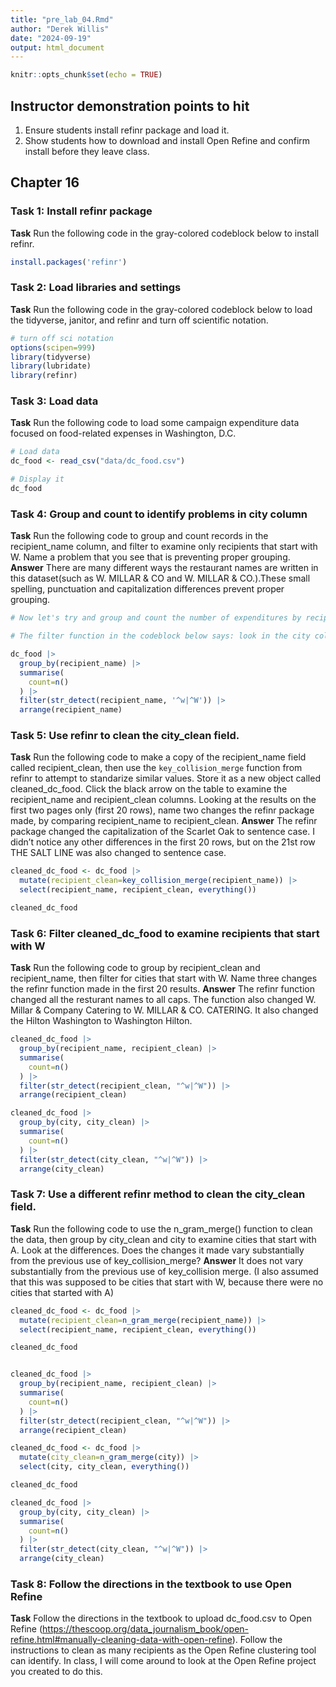 ```yaml
---
title: "pre_lab_04.Rmd"
author: "Derek Willis"
date: "2024-09-19"
output: html_document
---
```


```r
knitr::opts_chunk$set(echo = TRUE)
```

## Instructor demonstration points to hit

1.  Ensure students install refinr package and load it.
2.  Show students how to download and install Open Refine and confirm install before they leave class.

## Chapter 16

### Task 1: Install refinr package

**Task** Run the following code in the gray-colored codeblock below to install refinr.

```r
install.packages('refinr')
```

### Task 2: Load libraries and settings

**Task** Run the following code in the gray-colored codeblock below to load the tidyverse, janitor, and refinr and turn off scientific notation.

```r
# turn off sci notation
options(scipen=999)
library(tidyverse)
library(lubridate)
library(refinr)
```

### Task 3: Load data

**Task** Run the following code to load some campaign expenditure data focused on food-related expenses in Washington, D.C. 

```r
# Load data
dc_food <- read_csv("data/dc_food.csv")

# Display it
dc_food

```

### Task 4: Group and count to identify problems in city column

**Task** Run the following code to group and count records in the recipient_name column, and filter to examine only recipients that start with W. Name a problem that you see that is preventing proper grouping. **Answer**
There are many different ways the restaurant names are written in this dataset(such as W. MILLAR & CO and W. MILLAR & CO.).These small spelling, punctuation and capitalization differences prevent proper grouping. 
```r
# Now let's try and group and count the number of expenditures by recipient. To make it a bit more manageable, let's use another string function from `stringr` and filter for recipients that start with the uppercase "W" or lowercase "w" using the function `str_detect()` with a regular expression.  

# The filter function in the codeblock below says: look in the city column, and pluck out any value that starts with (the "^" symbol means "starts with") a lowercase "w" OR (the vertical "|", called a pipe, means OR) an uppercase "W". 

dc_food |>
  group_by(recipient_name) |>
  summarise(
    count=n()
  ) |>
  filter(str_detect(recipient_name, '^w|^W')) |> 
  arrange(recipient_name)
```

### Task 5: Use refinr to clean the city_clean field.

**Task** Run the following code to make a copy of the recipient_name field called recipient_clean, then use the `key_collision_merge` function from refinr to attempt to standarize similar values. Store it as a new object called cleaned_dc_food. Click the black arrow on the table to examine the recipient_name and recipient_clean columns. Looking at the results on the first two pages only (first 20 rows), name two changes the refinr package made, by comparing recipient_name to recipient_clean. **Answer**
The refinr package changed the capitalization of the Scarlet Oak to sentence case. I didn't notice any other differences in the first 20 rows, but on the 21st row THE SALT LINE was also changed to sentence case. 
```r
cleaned_dc_food <- dc_food |>
  mutate(recipient_clean=key_collision_merge(recipient_name)) |>
  select(recipient_name, recipient_clean, everything())

cleaned_dc_food

```

### Task 6: Filter cleaned_dc_food to examine recipients that start with W

**Task** Run the following code to group by recipient_clean and recipient_name, then filter for cities that start with W. Name three changes the refinr function made in the first 20 results. **Answer**
The refinr function changed all the resturant names to all caps. The function also changed W. Millar & Company Catering to W. MILLAR & CO. CATERING. It also changed the Hilton Washington to Washington Hilton.  
```r
cleaned_dc_food |>
  group_by(recipient_name, recipient_clean) |>
  summarise(
    count=n()
  ) |>
  filter(str_detect(recipient_clean, "^w|^W")) |>
  arrange(recipient_clean)
```
```r

cleaned_dc_food |>
  group_by(city, city_clean) |>
  summarise(
    count=n()
  ) |>
  filter(str_detect(city_clean, "^w|^W")) |>
  arrange(city_clean)
```

### Task 7: Use a different refinr method to clean the city_clean field.

**Task** Run the following code to use the n_gram_merge() function to clean the data, then group by city_clean and city to examine cities that start with A. Look at the differences. Does the changes it made vary substantially from the previous use of key_collision_merge? **Answer**
It does not vary substantially from the previous use of key_collision merge. (I also assumed that this was supposed to be cities that start with W, because there were no cities that started with A)
```r
cleaned_dc_food <- dc_food |>
  mutate(recipient_clean=n_gram_merge(recipient_name)) |>
  select(recipient_name, recipient_clean, everything())

cleaned_dc_food


cleaned_dc_food |>
  group_by(recipient_name, recipient_clean) |>
  summarise(
    count=n()
  ) |>
  filter(str_detect(recipient_clean, "^w|^W")) |>
  arrange(recipient_clean)
```
```r
cleaned_dc_food <- dc_food |>
  mutate(city_clean=n_gram_merge(city)) |>
  select(city, city_clean, everything())

cleaned_dc_food

cleaned_dc_food |>
  group_by(city, city_clean) |>
  summarise(
    count=n()
  ) |>
  filter(str_detect(city_clean, "^w|^W")) |>
  arrange(city_clean)
```


### Task 8: Follow the directions in the textbook to use Open Refine

**Task** Follow the directions in the textbook to upload dc_food.csv to Open Refine (<https://thescoop.org/data_journalism_book/open-refine.html#manually-cleaning-data-with-open-refine>). Follow the instructions to clean as many recipients as the Open Refine clustering tool can identify. In class, I will come around to look at the Open Refine project you created to do this.
